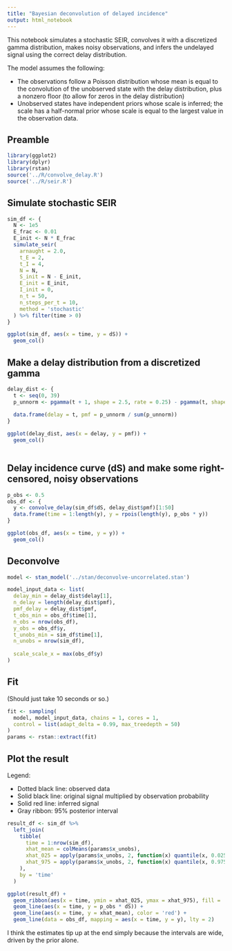 ```yaml
---
title: "Bayesian deconvolution of delayed incidence"
output: html_notebook
---
```


This notebook simulates a stochastic SEIR, convolves it with a discretized
gamma distribution, makes noisy observations, and infers the undelayed signal
using the correct delay distribution.

The model assumes the following:

* The observations follow a Poisson distribution whose mean is equal to the
  convolution of the unobserved state with the delay distribution, plus a
  nonzero floor (to allow for zeros in the delay distribution)
* Unobserved states have independent priors whose scale is inferred;
  the scale has a half-normal prior whose scale is equal to the largest value
  in the observation data.

## Preamble

```r
library(ggplot2)
library(dplyr)
library(rstan)
source('../R/convolve_delay.R')
source('../R/seir.R')
```


## Simulate stochastic SEIR

```r
sim_df <- {
  N <- 1e5
  E_frac <- 0.01
  E_init <- N * E_frac
  simulate_seir(
    arnaught = 2.0,
    t_E = 2,
    t_I = 4,
    N = N,
    S_init = N - E_init,
    E_init = E_init,
    I_init = 0,
    n_t = 50,
    n_steps_per_t = 10,
    method = 'stochastic'
  ) %>% filter(time > 0)
}

ggplot(sim_df, aes(x = time, y = dS)) +
  geom_col()
```

## Make a delay distribution from a discretized gamma

```r
delay_dist <- {
  t <- seq(0, 39)
  p_unnorm <- pgamma(t + 1, shape = 2.5, rate = 0.25) - pgamma(t, shape = 2.5, rate = 0.25)
  
  data.frame(delay = t, pmf = p_unnorm / sum(p_unnorm))
}

ggplot(delay_dist, aes(x = delay, y = pmf)) +
  geom_col()
  
```

## Delay incidence curve (dS) and make some right-censored, noisy observations

```r
p_obs <- 0.5
obs_df <- {
  y <- convolve_delay(sim_df$dS, delay_dist$pmf)[1:50]
  data.frame(time = 1:length(y), y = rpois(length(y), p_obs * y))
}

ggplot(obs_df, aes(x = time, y = y)) +
  geom_col()
```

## Deconvolve

```r
model <- stan_model('../stan/deconvolve-uncorrelated.stan')
```

```r
model_input_data <- list(
  delay_min = delay_dist$delay[1],
  n_delay = length(delay_dist$pmf),
  pmf_delay = delay_dist$pmf,
  t_obs_min = obs_df$time[1],
  n_obs = nrow(obs_df),
  y_obs = obs_df$y,
  t_unobs_min = sim_df$time[1],
  n_unobs = nrow(sim_df),
  
  scale_scale_x = max(obs_df$y)
)
```


## Fit

(Should just take 10 seconds or so.)

```r
fit <- sampling(
  model, model_input_data, chains = 1, cores = 1,
  control = list(adapt_delta = 0.99, max_treedepth = 50)
)
params <- rstan::extract(fit)
```

## Plot the result

Legend:

* Dotted black line: observed data
* Solid black line: original signal multiplied by observation probability
* Solid red line: inferred signal
* Gray ribbon: 95% posterior interval

```r
result_df <- sim_df %>%
  left_join(
    tibble(
      time = 1:nrow(sim_df),
      xhat_mean = colMeans(params$x_unobs),
      xhat_025 = apply(params$x_unobs, 2, function(x) quantile(x, 0.025)),
      xhat_975 = apply(params$x_unobs, 2, function(x) quantile(x, 0.975))
    ),
    by = 'time'
  )

ggplot(result_df) +
  geom_ribbon(aes(x = time, ymin = xhat_025, ymax = xhat_975), fill = 'lightgray') +
  geom_line(aes(x = time, y = p_obs * dS)) +
  geom_line(aes(x = time, y = xhat_mean), color = 'red') +
  geom_line(data = obs_df, mapping = aes(x = time, y = y), lty = 2)
```

I think the estimates tip up at the end simply because the intervals are wide, driven by the prior alone.
